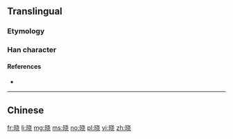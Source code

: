 {{also|曉}}

==Translingual==
{{Han simplified forms|曉|暁|晓}}

===Etymology===
{{Han simp|曉|f=堯|t=尧}}

===Han character===
{{Han char|rn=72|rad=日|as=06|sn=10|four=|canj=AJPU|ids=⿰日尧}}

====References====
* {{Han ref|kx=0495.241|hdz=21507.010|uh=6653|ud=26195}}

----

==Chinese==
{{zh-see|曉}}

[[fr:晓]]
[[li:晓]]
[[mg:晓]]
[[ms:晓]]
[[no:晓]]
[[pl:晓]]
[[vi:晓]]
[[zh:晓]]